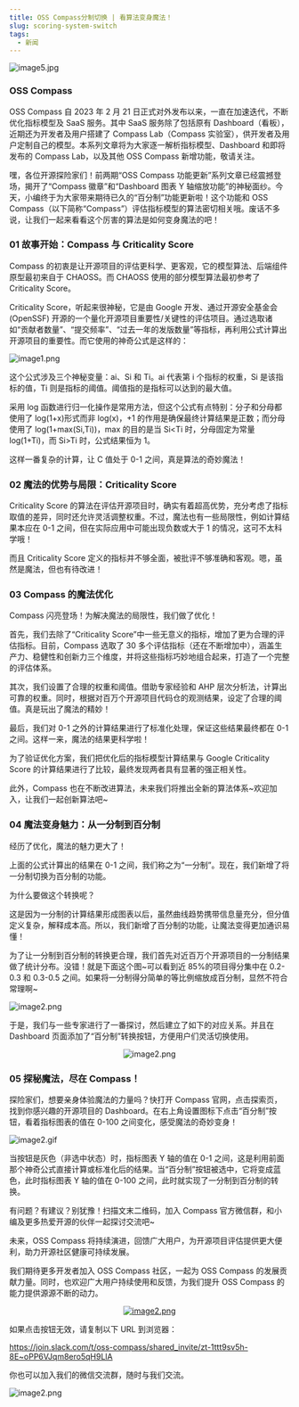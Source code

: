 ```yaml
---
title: OSS Compass分制切换 | 看算法变身魔法！
slug: scoring-system-switch
tags:
  - 新闻
---
```


![image5.jpg](media/report1.png)

<!--truncate-->

### OSS Compass

OSS Compass 自 2023 年 2 月 21 日正式对外发布以来，一直在加速迭代，不断优化指标模型及 SaaS 服务。其中 SaaS 服务除了包括原有 Dashboard（看板），近期还为开发者及用户搭建了 Compass Lab（Compass 实验室），供开发者及用户定制自己的模型。本系列文章将为大家逐一解析指标模型、Dashboard 和即将发布的 Compass Lab，以及其他 OSS Compass 新增功能，敬请关注。

嘿，各位开源探险家们！前两期“OSS Compass 功能更新”系列文章已经震撼登场，揭开了“Compass 徽章”和“Dashboard 图表 Y 轴缩放功能”的神秘面纱。今天，小编终于为大家带来期待已久的“百分制”功能更新啦！这个功能和 OSS Compass（以下简称“Compass”）评估指标模型的算法密切相关哦。废话不多说，让我们一起来看看这个厉害的算法是如何变身魔法的吧！

### 01 故事开始：Compass 与 Criticality Score

Compass 的初衷是让开源项目的评估更科学、更客观，它的模型算法、后端组件原型最初来自于 CHAOSS。而 CHAOSS 使用的部分模型算法最初参考了 Criticality Score。

Criticality Score，听起来很神秘，它是由 Google 开发、通过开源安全基金会 (OpenSSF) 开源的一个量化开源项目重要性/关键性的评估项目。通过选取诸如“贡献者数量”、“提交频率”、“过去一年的发版数量”等指标，再利用公式计算出开源项目的重要性。而它使用的神奇公式是这样的：

![image1.png](media/01.jpg)

这个公式涉及三个神秘变量：ai、Si 和 Ti。ai 代表第 i 个指标的权重，Si 是该指标的值，Ti 则是指标的阈值。阈值指的是指标可以达到的最大值。

采用 log 函数进行归一化操作是常用方法，但这个公式有点特别：分子和分母都使用了 log(1+x)形式而非 log(x)，+1 的作用是确保最终计算结果是正数；而分母使用了 log(1+max(Si,Ti))，max 的目的是当 Si<Ti 时，分母固定为常量 log(1+Ti)，而 Si>Ti 时，公式结果恒为 1。

这样一番复杂的计算，让 C 值处于 0-1 之间，真是算法的奇妙魔法！

### 02 魔法的优势与局限：Criticality Score

Criticality Score 的算法在评估开源项目时，确实有着超高优势，充分考虑了指标取值的差异，同时还允许灵活调整权重。不过，魔法也有一些局限性，例如计算结果本应在 0-1 之间，但在实际应用中可能出现负数或大于 1 的情况，这可不太科学哦！

而且 Criticality Score 定义的指标并不够全面，被批评不够准确和客观。嗯，虽然是魔法，但也有待改进！

### 03 Compass 的魔法优化

Compass 闪亮登场！为解决魔法的局限性，我们做了优化！

首先，我们去除了“Criticality Score”中一些无意义的指标，增加了更为合理的评估指标。目前，Compass 选取了 30 多个评估指标（还在不断增加中），涵盖生产力、稳健性和创新力三个维度，并将这些指标巧妙地组合起来，打造了一个完整的评估体系。

其次，我们设置了合理的权重和阈值。借助专家经验和 AHP 层次分析法，计算出可靠的权重。同时，根据对百万个开源项目代码仓的观测结果，设定了合理的阈值。真是玩出了魔法的精妙！

最后，我们对 0-1 之外的计算结果进行了标准化处理，保证这些结果最终都在 0-1 之间。这样一来，魔法的结果更科学啦！

为了验证优化方案，我们把优化后的指标模型计算结果与 Google Criticality Score 的计算结果进行了比较，最终发现两者具有显著的强正相关性。

此外，Compass 也在不断改进算法，未来我们将推出全新的算法体系~欢迎加入，让我们一起创新算法吧~

### 04 魔法变身魅力：从一分制到百分制

经历了优化，魔法的魅力更大了！

上面的公式计算出的结果在 0-1 之间，我们称之为“一分制”。现在，我们新增了将一分制切换为百分制的功能。

为什么要做这个转换呢？

这是因为一分制的计算结果形成图表以后，虽然曲线趋势携带信息量充分，但分值定义复杂，解释成本高。所以，我们新增了百分制的功能，让魔法变得更加通识易懂！

为了让一分制到百分制的转换更合理，我们首先对近百万个开源项目的一分制结果做了统计分布。没错！就是下面这个图~可以看到近 85%的项目得分集中在 0.2-0.3 和 0.3-0.5 之间。如果将一分制得分简单的等比例缩放成百分制，显然不符合常理啊~

![image2.png](media/02.png)

于是，我们与一些专家进行了一番探讨，然后建立了如下的对应关系。并且在 Dashboard 页面添加了“百分制”转换按钮，方便用户们灵活切换使用。

<center>

![image2.png](media/03.png)

</center>

### 05 探秘魔法，尽在 Compass！

探险家们，想要亲身体验魔法的力量吗？快打开 Compass 官网，点击探索页，找到你感兴趣的开源项目的 Dashboard。在右上角设置图标下点击“百分制”按钮，看着指标图表的值在 0-100 之间变化，感受魔法的奇妙变身！

![image2.gif](media/04.gif)

当按钮是灰色（非选中状态）时，指标图表 Y 轴的值在 0-1 之间，这是利用前面那个神奇公式直接计算或标准化后的结果。当“百分制”按钮被选中，它将变成蓝色，此时指标图表 Y 轴的值在 0-100 之间，此时就实现了一分制到百分制的转换。

有问题？有建议？别犹豫！扫描文末二维码，加入 Compass 官方微信群，和小编及更多热爱开源的伙伴一起探讨交流吧~

未来，OSS Compass 将持续演进，回馈广大用户，为开源项目评估提供更大便利，助力开源社区健康可持续发展。

我们期待更多开发者加入 OSS Compass 社区，一起为 OSS Compass 的发展贡献力量。同时，也欢迎广大用户持续使用和反馈，为我们提升 OSS Compass 的能力提供源源不断的动力。

<center>

[![image2.png](media/slack.jpg)](https://join.slack.com/t/oss-compass/shared_invite/zt-1ttt9sv5h-8E~oPP6VJqm8ero5qH9LlA)

</center>

如果点击按钮无效，请复制以下 URL 到浏览器：

https://join.slack.com/t/oss-compass/shared_invite/zt-1ttt9sv5h-8E~oPP6VJqm8ero5qH9LlA

你也可以加入我们的微信交流群，随时与我们交流。

![image2.png](media/we.jpg)
